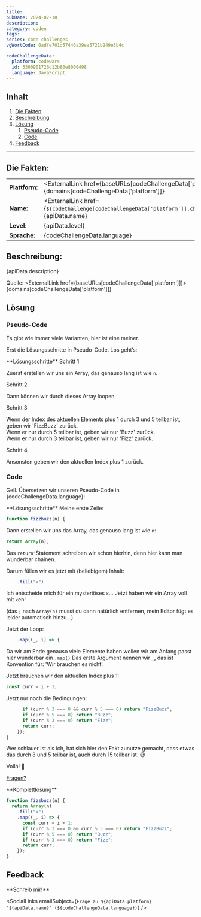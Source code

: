 ---
title:
pubDate: 2024-07-10
description:
category: coden
tags:
series: code challenges
vgWortCode: 0adfe701d57446a39ea5721b249e3b4c

codeChallengeData:
  platform: codewars
  id: 5300901726d12b80e8000498
  language: JavaScript
---

## Inhalt

1. [Die Fakten](#)
1. [Beschreibung](#)
1. [Lösung](#)
   1. [Pseudo-Code](#)
   1. [Code](#)
1. [Feedback](#)

---

## Die Fakten:

|                |                                                                                                                                            |
| -------------- | ------------------------------------------------------------------------------------------------------------------------------------------ |
| **Plattform:** | <ExternalLink href={baseURLs[codeChallengeData['platform']]}>{domains[codeChallengeData['platform']]}</ExternalLink>                       |
| **Name:**      | <ExternalLink href={`${codeChallenge[codeChallengeData['platform']].challenge.url}/${codeChallengeData.id}`}>{apiData.name}</ExternalLink> |
| **Level**:     | {apiData.level}                                                                                                                            |
| **Sprache**:   | {codeChallengeData.language}                                                                                                               |

## Beschreibung:

<FetchedMarkdown>{apiData.description}</FetchedMarkdown>

Quelle: <ExternalLink href={baseURLs[codeChallengeData['platform']]}>{domains[codeChallengeData['platform']]}</ExternalLink>

## Lösung

### Pseudo-Code

Es gibt wie immer viele Varianten, hier ist eine meiner.

Erst die Lösungsschritte in Pseudo-Code. Los geht’s:

<Accordion>
**Lösungsschritte**

<Accordion>
Schritt 1

Zuerst erstellen wir uns ein Array, das genauso lang ist wie `n`.

</Accordion>
<Accordion>
Schritt 2

Dann können wir durch dieses Array loopen.

</Accordion>
<Accordion>
Schritt 3

Wenn der Index des aktuellen Elements plus 1 durch 3 und 5 teilbar ist, geben wir 'FizzBuzz' zurück.  
Wenn er nur durch 5 teilbar ist, geben wir nur 'Buzz' zurück.  
Wenn er nur durch 3 teilbar ist, geben wir nur 'Fizz' zurück.

</Accordion>
<Accordion>
Schritt 4

Ansonsten geben wir den aktuellen Index plus 1 zurück.

</Accordion>

</Accordion>

### Code

Geil. Übersetzen wir unseren Pseudo-Code in {codeChallengeData.language}:

<Accordion>
**Lösungsschritte**

<Accordion>
Meine erste Zeile:

```js
function fizzbuzz(n) {
```

</Accordion>
<Accordion>

Dann erstellen wir uns das Array, das genauso lang ist wie `n`:

```js
return Array(n);
```

Das `return`-Statement schreiben wir schon hierhin, denn hier kann man wunderbar chainen.

</Accordion>
<Accordion>

Darum füllen wir es jetzt mit (beliebigem) Inhalt:

```js
    .fill("x")
```

Ich entscheide mich für ein mysteriöses `x`... Jetzt haben wir ein Array voll mit `x`en!

(das `;` nach `Array(n)` musst du dann natürlich entfernen, mein Editor fügt es leider automatisch hinzu...)

</Accordion>
<Accordion>

Jetzt der Loop:

```js
    .map((_, i) => {
```

Da wir am Ende genauso viele Elemente haben wollen wir am Anfang passt hier wunderbar ein <ExternalLink href={docs.array.map}>`.map()`</ExternalLink>
Das erste Argument nennen wir `_`, das ist Konvention für: 'Wir brauchen es nicht'.

</Accordion>
<Accordion>

Jetzt brauchen wir den aktuellen Index plus 1:

```js
const curr = i + 1;
```

</Accordion>
<Accordion>

Jetzt nur noch die Bedingungen:

```js
      if (curr % 3 === 0 && curr % 5 === 0) return "FizzBuzz";
      if (curr % 5 === 0) return "Buzz";
      if (curr % 3 === 0) return "Fizz";
      return curr;
    });
}
```

Wer schlauer ist als ich, hat sich hier den Fakt zunutze gemacht, dass etwas das durch 3 und 5 teilbar ist, auch durch 15 teilbar ist. 😉

Voilá! 💪

[Fragen?](#feedback)

</Accordion>
</Accordion>

<Accordion>
**Komplettlösung**

```js
function fizzbuzz(n) {
  return Array(n)
    .fill("x")
    .map((_, i) => {
      const curr = i + 1;
      if (curr % 3 === 0 && curr % 5 === 0) return "FizzBuzz";
      if (curr % 5 === 0) return "Buzz";
      if (curr % 3 === 0) return "Fizz";
      return curr;
    });
}
```

</Accordion>

## Feedback

<Accordion>
**Schreib mir!**

<SocialLinks
  emailSubject={`Frage zu ${apiData.platform} "${apiData.name}" (${codeChallengeData.language})`}
/>

</Accordion>
